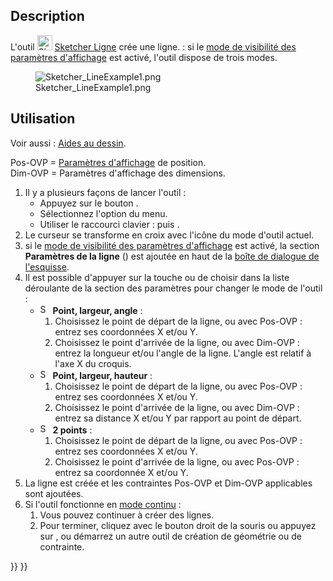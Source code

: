 <languages/>

{{Docnav/fr
|[[Sketcher_CreatePolyline/fr|Polyligne]]
|[[Sketcher_CreateArc/fr|Arc par centre]]
|[[Sketcher_Workbench/fr|Atelier Sketcher]]
|IconL=Sketcher_CreatePolyline.svg
|IconR=Sketcher_CreateArc.svg
|IconC=Workbench_Sketcher.svg
}}

{{GuiCommand/fr
|Name=Sketcher CreateLine
|Name/fr=Sketcher Ligne
|MenuLocation=Esquisse → Géométries d'esquisse → Créer une ligne
|Workbenches=[[Sketcher_Workbench/fr|Sketcher]]
|Shortcut={{KEY|G}} {{KEY|L}}
|SeeAlso=[[Sketcher_CreatePolyline/fr|Sketcher Polyligne]]
}}

==Description==

L'outil [[Image:Sketcher_CreateLine.svg|24px]] [[Sketcher_CreateLine/fr|Sketcher Ligne]] crée une ligne. {{Version/fr|1.0}} : si le [[Sketcher_Preferences/fr#Général|mode de visibilité des paramètres d'affichage]] est activé, l'outil dispose de trois modes.

[[Image:Sketcher_LineExample1.png‎]]

<span id="Usage"></span>
==Utilisation==

Voir aussi : [[Sketcher_Workbench/fr#Aides_au_dessin|Aides au dessin]].

Pos-OVP = [[Sketcher_Preferences/fr#Général|Paramètres d'affichage]] de position. {{Version/fr|1.0}}<br>
Dim-OVP = Paramètres d'affichage des dimensions. {{Version/fr|1.0}}

# Il y a plusieurs façons de lancer l'outil :
#* Appuyez sur le bouton {{Button|[[Image:Sketcher_CreateLine.svg|16px]] [[Sketcher_CreateLine/fr|Créer une ligne]]}}.
#* Sélectionnez l'option {{MenuCommand|Esquisse → Géométries d'esquisse → [[Image:Sketcher_CreateLine.svg|16px]] Créer une ligne}} du menu.
#* Utiliser le raccourci clavier : {{KEY|G}} puis {{KEY|L}}.
# Le curseur se transforme en croix avec l'icône du mode d'outil actuel.
# si le [[Sketcher_Preferences/fr#Général|mode de visibilité des paramètres d'affichage]] est activé, la section '''Paramètres de la ligne''' ({{Version/fr|1.0}}) est ajoutée en haut de la [[Sketcher_Dialog/fr|boîte de dialogue de l'esquisse]].
# Il est possible d'appuyer sur la touche {{KEY|M}} ou de choisir dans la liste déroulante de la section des paramètres pour changer le mode de l'outil :
#* [[Image:Sketcher_CreateLineAngleLength.svg|16px]] '''Point, largeur, angle''' : {{Version/fr|1.0}}
#*# Choisissez le point de départ de la ligne, ou avec Pos-OVP : entrez ses coordonnées X et/ou Y.
#*# Choisissez le point d'arrivée de la ligne, ou avec Dim-OVP : entrez la longueur et/ou l'angle de la ligne. L'angle est relatif à l'axe X du croquis.
#* [[Image:Sketcher_CreateLineLengthWidth.svg|16px]] '''Point, largeur, hauteur''' : {{Version/fr|1.0}}
#*# Choisissez le point de départ de la ligne, ou avec Pos-OVP : entrez ses coordonnées X et/ou Y.
#*# Choisissez le point d'arrivée de la ligne, ou avec Dim-OVP : entrez sa distance X et/ou Y par rapport au point de départ.
#* [[Image:Sketcher_CreateLine.svg|16px]] '''2 points''' :
#*# Choisissez le point de départ de la ligne, ou avec Pos-OVP : entrez ses coordonnées X et/ou Y.
#*# Choisissez le point d'arrivée de la ligne, ou avec Pos-OVP : entrez sa coordonnée X et/ou Y.
# La ligne est créée et les contraintes Pos-OVP et Dim-OVP applicables sont ajoutées.
# Si l'outil fonctionne en [[Sketcher_Workbench/fr#Modes_continus|mode continu]] :
## Vous pouvez continuer à créer des lignes.
## Pour terminer, cliquez avec le bouton droit de la souris ou appuyez sur {{KEY|Échap}}, ou démarrez un autre outil de création de géométrie ou de contrainte.


{{Docnav/fr
|[[Sketcher_CreatePolyline/fr|Polyligne]]
|[[Sketcher_CreateArc/fr|Arc par centre]]
|[[Sketcher_Workbench/fr|Atelier Sketcher]]
|IconL=Sketcher_CreatePolyline.svg
|IconR=Sketcher_CreateArc.svg
|IconC=Workbench_Sketcher.svg
}}

{{Sketcher Tools navi{{#translation:}}}}
{{Userdocnavi{{#translation:}}}}
